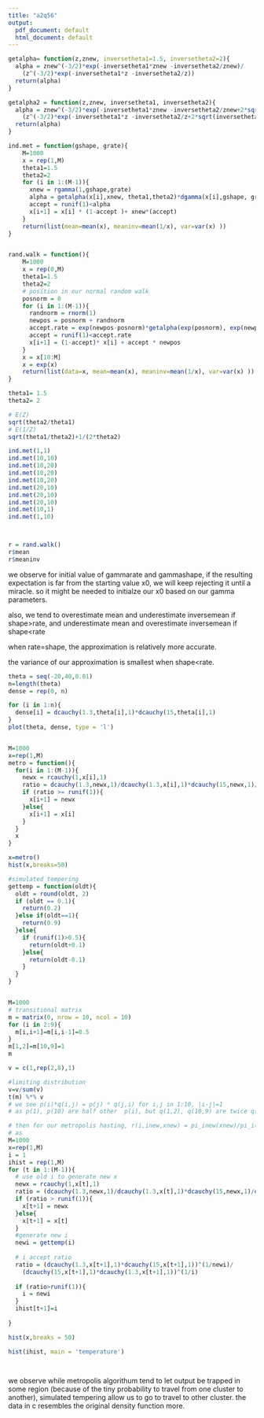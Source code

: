 ```yaml
---
title: "a2q56"
output:
  pdf_document: default
  html_document: default
---
```



```r
getalpha= function(z,znew, inversetheta1=1.5, inversetheta2=2){
  alpha = znew^(-3/2)*exp(-inversetheta1*znew -inversetheta2/znew)/
    (z^(-3/2)*exp(-inversetheta1*z -inversetheta2/z)) 
  return(alpha)
}

getalpha2 = function(z,znew, inversetheta1, inversetheta2){
  alpha = znew^(-3/2)*exp(-inversetheta1*znew -inversetheta2/znew+2*sqrt(inversetheta1*inversetheta2)+ log(sqrt(2*theta2)))/
    (z^(-3/2)*exp(-inversetheta1*z -inversetheta2/z+2*sqrt(inversetheta1*inversetheta2)+ log(sqrt(2*theta2))))
  return(alpha)
}

ind.met = function(gshape, grate){
    M=1000
    x = rep(1,M)
    theta1=1.5
    theta2=2
    for (i in 1:(M-1)){
      xnew = rgamma(1,gshape,grate)
      alpha = getalpha(x[i],xnew, theta1,theta2)*dgamma(x[i],gshape, grate)/dgamma(xnew,gshape, grate)
      accept = runif(1)<alpha
      x[i+1] = x[i] * (1-accept )+ xnew*(accept)
    }
    return(list(mean=mean(x), meaninv=mean(1/x), var=var(x) ))
}


rand.walk = function(){
    M=1000
    x = rep(0,M)
    theta1=1.5
    theta2=2
    # position in our normal random walk
    posnorm = 0
    for (i in 1:(M-1)){
      randnorm = rnorm(1)
      newpos = posnorm + randnorm
      accept.rate = exp(newpos-posnorm)*getalpha(exp(posnorm), exp(newpos))
      accept = runif(1)<accept.rate
      x[i+1] = (1-accept)* x[i] + accept * newpos
    }
    x = x[10:M]
    x = exp(x)
    return(list(data=x, mean=mean(x), meaninv=mean(1/x), var=var(x) ))
}

```

```R
theta1= 1.5
theta2= 2

# E(Z)
sqrt(theta2/theta1)
# E(1/Z)
sqrt(theta1/theta2)+1/(2*theta2)

ind.met(1,1)
ind.met(10,10)
ind.met(10,20)
ind.met(10,20)
ind.met(10,20)
ind.met(20,10)
ind.met(20,10)
ind.met(20,10)
ind.met(10,1)
ind.met(1,10)



r = rand.walk()
r$mean
r$meaninv


```
we observe for initial value of gammarate and gammashape, if the resulting expectation is far from the starting value x0, we will keep rejecting it until a miracle. so it might be needed to initialze our x0 based on our gamma parameters.

also, we tend to overestimate mean and underestimate inversemean if shape>rate,
and underestimate mean and overestimate inversemean if shape<rate

when rate=shape, the approximation is relatively more accurate.

the variance of our approximation is smallest when shape<rate.

\newpage

```r

theta = seq(-20,40,0.01)
n=length(theta)
dense = rep(0, n)

for (i in 1:n){
  dense[i] = dcauchy(1.3,theta[i],1)*dcauchy(15,theta[i],1)
}
plot(theta, dense, type = 'l')


M=1000
x=rep(1,M)
metro = function(){
  for(i in 1:(M-1)){
    newx = rcauchy(1,x[i],1)
    ratio = dcauchy(1.3,newx,1)/dcauchy(1.3,x[i],1)*dcauchy(15,newx,1)/dcauchy(15,x[i],1)
    if (ratio >= runif(1)){
      x[i+1] = newx
    }else{
      x[i+1] = x[i]
    }
  }
  x
}

x=metro()
hist(x,breaks=50)


```


```R

#simulated tempering
gettemp = function(oldt){
  oldt = round(oldt, 2)
  if (oldt == 0.1){
    return(0.2)
  }else if(oldt==1){
    return(0.9)
  }else{
    if (runif(1)>0.5){
      return(oldt+0.1)
    }else{
      return(oldt-0.1)
    }
  }
}


M=1000
# transitional matrix
m = matrix(0, nrow = 10, ncol = 10)
for (i in 2:9){
  m[i,i+1]=m[i,i-1]=0.5
}
m[1,2]=m[10,9]=1
m

v = c(1,rep(2,8),1)

#limiting distribution
v=v/sum(v)
t(m) %*% v
# we see p(i)*q(i,j) = p(j) * q(j,i) for i,j in 1:10, |i-j|=1 
# as p(1), p(10) are half other  p(i), but q(1,2), q(10,9) are twice q(i,j) for i,j not in {1,10}

# then for our metropolis hasting, r(i,inew,xnew) = pi_inew(xnew)/pi_i(xnew)
# as 
M=1000
x=rep(1,M)
i = 1 
ihist = rep(1,M)
for (t in 1:(M-1)){
  # use old i to generate new x
  newx = rcauchy(1,x[t],1)
  ratio = (dcauchy(1.3,newx,1)/dcauchy(1.3,x[t],1)*dcauchy(15,newx,1)/dcauchy(15,x[t],1))^(1/i)
  if (ratio > runif(1)){
    x[t+1] = newx
  }else{
    x[t+1] = x[t]
  }
  #generate new i 
  newi = gettemp(i)
  
  # i accept ratio
  ratio = (dcauchy(1.3,x[t+1],1)*dcauchy(15,x[t+1],1))^(1/newi)/
    (dcauchy(15,x[t+1],1)*dcauchy(1.3,x[t+1],1))^(1/i)
  
  if (ratio>runif(1)){
    i = newi
  }
  ihist[t+1]=i
  
}

hist(x,breaks = 50)

hist(ihist, main = 'temperature')




``` 
we observe while metropolis algorithum tend to let output be trapped in some region (because of the tiny probability to travel from one cluster to another), simulated tempering allow us to go to travel to other cluster. the data in c resembles the original density function more.




















